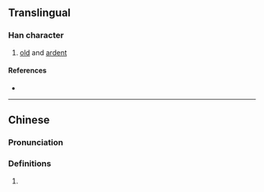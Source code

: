 {{character info/new}}
==Translingual==

===Han character===
{{Han char|rn=86|rad=火|as=09|sn=13|four=|canj=VNF,XVNF|ids=⿱⿰𣧄刂灬}}

# [[old]] and [[ardent]]

====References====
* {{Han ref|kx=0678.140|dkj=19240|dj=1090.040|hdz=32222.030|uh=716D|ud=29037}}

----

==Chinese==
{{zh-forms}}

===Pronunciation===
{{zh-pron
|m=bāo,liè
|mc=y
|oc=y
|cat=
}}

===Definitions===
{{zh-hanzi}}

# {{rfdef|lang=zh}}